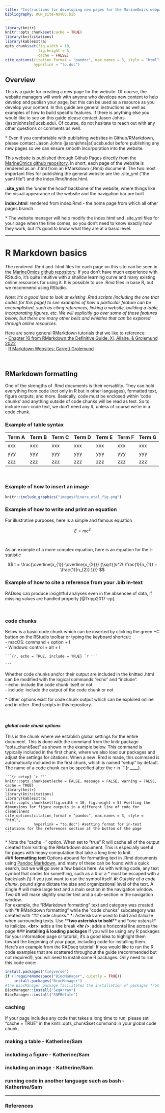 ```yaml
---
title: "Instructions for developing new pages for the MarineOmics webpage"
bibliography: RCN_site-Nov05.bib
---
```



```r
library(knitr)
knitr::opts_chunk$set(cache = TRUE)
library(knitcitations)
library(kableExtra)
opts_chunk$set(fig.width = 10,
               fig.height = 5,
               cache = FALSE)
cite_options(citation_format = "pandoc", max.names = 3, style = "html", 
             hyperlink = "to.doc")
```


## Overview

This is a guide for creating a new page for the website. Of course, the website managers will work with anyone who develops new content to help develop and publish your page, but this can be used as a resource as you develop your content. In this guide are general instructions as well as examples of how to build specific features. If there is anything else you would like to see on this guide please contact Jason Johns (jasonjohns[at]ucsb.edu). Of course, do not hesitate to reach out with any other questions or comments as well.

\* Even if you comfortable with publishing websites in Github/RMarkdown, please contact Jason Johns (jasonjohns[at]ucsb.edu) before publishing any new pages so we can ensure smooth incorporation into the website.

This website is published through Github Pages directly from the [MarineOmics github repository](https://github.com/MarineOmics/marineomics.github.io). In short, each page of the website is rendered as an .html from an RMarkdown (.Rmd) document. The two most important files for publishing the general website are the .site_yml ("the yaml file") and the index.Rmd/index.html. 

**.site_yml**: the 'under the hood' backbone of the website, where things like the visual appearance of the website and the navigation bar are built

**index.html**: rendered from index.Rmd - the home page from which all other pages branch

\* The website manager will help modify the index.html and .site_yml files for your page when the time comes, so you don't need to know exactly how they work, but it's good to know what they are at a basic level.

<hr />

# R Markdown basics
The rendered .Rmd and .html files for each page on this site can be seen in the [MarineOmics github repository](https://github.com/MarineOmics/marineomics.github.io). If you don't have much experience with RStudio, it's quite intuitive with a shallow learning curve and many existing online resources for using it. It is possible to use .Rmd files in base R, but we recommend using RStudio.

*Note: it's a good idea to look at existing .Rmd scripts (including the one that codes for this page) to see examples of how a particular feature can be accomplished, such as citing references, linking a website, building a table, incorporating figures, etc. We will explicitly go over some of those features below, but there are many other bells and whistles that can be explored through online resources.*

Here are some general RMarkdown tutorials that we like to reference:
<br>
- [Chapter 10 from RMarkdown the Definitive Guide: Xi, Allaire, & Grolemund 2022](https://bookdown.org/yihui/rmarkdown/rmarkdown-site.html)
<br>
- [R Markdown Websites: Garrett Grolemund](https://garrettgman.github.io/rmarkdown/rmarkdown_websites.html)
  
<br/>

## RMarkdown formatting
One of the strengths of .Rmd documents is their versatility. They can hold everything from code (not only in R but in other languages), formatted text, figure outputs, and more. Basically, code must be enclosed within 'code chunks' and anything outside of code chunks will be read as text. So to include non-code text, we don't need any #, unless of course we're in a code chunk.

### Example of table syntax

| Term A | Term B | Term C | Term D | Term E | Term F | Term G |
| :--- | :--- | :--- | :--- | :--- | :--- | :--- |
| xxx | xxx | xxx | xxx | xxx | xxx | xxx |  
| yyy | yyy | yyy | yyy | yyy | yyy | yyy | 
| zzz | zzz | zzz | zzz | zzz | zzz | zzz | 

<br>

### Example of how to insert an image

```r

knitr::include_graphics("images/Rivera_etal_fig.png")

```

### Example of how to write and print an equation

For illustrative purposes, here is a simple and famous equation

$$
E = mc^2
$$

<br>

As an example of a more complex equation, here is an equation for the t-statistic

$$
t = \frac{\overline{x_{1}}-\overline{x_{2}}}
{\sqrt{(s^2(
\frac{1}{n_{1}} + \frac{1}{n_{2}}
))}}
$$ 

### Example of how to cite a reference from your .bib in-text

RADseq can produce insightful analyses even in the absencee of data, if missing values are handled properly [@Tripp2017-cp].

<br>

### **code chunks**
Below is a basic code chunk which can be inserted by clicking the green +C button on the RStudio toolbar or typing the keyboard shortcut:<br>
- macOS: command + option + I <br>
- Windows: control + alt + I

````
```{r, echo = TRUE, include = TRUE} `r ''`

```
````
Whether code chunks and/or their output are included in the knitted .html can be modified with the logical commands "echo" and "include".<br>
- echo: include the code chunk itself or not<br>
- include: include the output of the code chunk or not

\* Other options exist for code chunk output which can be explored online and in other .Rmd scripts in this repository.

<br>

#### *global code chunk options*
This is the chunk where we establish global settings for the entire document. This is done with the command from the knitr package "opts_chunk$set" as shown in the example below. This command is typically included in the first chunk, where we also load our packages and adjust the settings for citations. When a new .Rmd is made, this command is automatically included in the first chunk, which is named "setup" by default. The name of a code chunk can be specified after the r in ```{r ____}.


````
```{r setup} `r ''`
knitr::opts_chunk$set(echo = FALSE, message = FALSE, warning = FALSE, cache = TRUE) 
library(knitr)
library(knitcitations)
library(kableExtra)
knitr::opts_chunk$set(fig.width = 10, fig.height = 5) #setting the dimensions for figure outputs in a different line of code for cleanliness
cite_options(citation_format = "pandoc", max.names = 3, style = "html", 
             hyperlink = "to.doc") #setting format for in-text citations for the references section at the bottom of the page
```
````
\* Note the "cache = " option. When set to "true" R will cache all of the output created from knitting the RMarkdown document. This is especially useful for pages with heavy computation that take a long time to knit.
<br>
### **formatting text**
Options abound for formatting text in .Rmd documents using [Pandoc Markdown](https://pandoc.org/MANUAL.html), and many of these can be found with a quick search, but we will go over a few basics here.
As with writing code, any text symbol that codes for something, such as a \# or a \* must be escaped with a backslash (\\) if you just want to use the symbol itself.
**\#**: *Outside of a code chunk*, pound signs dictate the size and organizational level of the text. A single \# will make large text and a main section in the navigation window. Two \#\# will make slightly smaller text and a sub-section in the navigation window. <br>
For example, the "RMarkdown formatting" text and category was created with "\# RMarkdown formatting" while the "code chunks" subcategory was created with "\#\# code chunks."
**\***: Asterisks are used to bold and italicize when surrounding texts. Use \*\***two asterisks to bold**\*\* and \**one asterisk*\* to italicize.
**\<br>**: adds a line break
**\<hr />**: adds a horizontal line across the page
### **installing & loading packages**
If you will be using any R packages for your information page or tutorial, it's a good idea to highlight them toward the beginning of your page, including code for installing them. Here's an example from the RADseq tutorial:
If you would like to run the R code examples that are scattered throughout the guide (recommended but not required!), you will need to install some R packages. Only need to run this code once:  
```r
install.packages("tidyverse")
if (!requireNamespace("BiocManager", quietly = TRUE))
    install.packages("BiocManager")
#the BiocManager package facilitates the installation of packages from the Bioconductor project
BiocManager::install("SeqArray")
BiocManager::install("SNPRelate")
```
### **caching**
If your page includes any code that takes a long time to run, please set "cache = TRUE" in the knitr::opts_chunk$set command in your global code chunk.

### **making a table - Katherine/Sam**

### **including a figure - Katherine/Sam**

### **including an image - Katherine/Sam**

### **running code in another language such as bash - Katherine/Sam**

<hr />

### **References**

